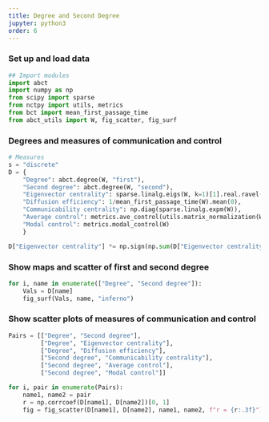 ```yaml
---
title: Degree and Second Degree
jupyter: python3
order: 6
---
```


### Set up and load data

```python

## Import modules
import abct
import numpy as np
from scipy import sparse
from nctpy import utils, metrics
from bct import mean_first_passage_time
from abct_utils import W, fig_scatter, fig_surf

```

### Degrees and measures of communication and control

```python

# Measures
s = "discrete"
D = {
    "Degree": abct.degree(W, "first"),
    "Second degree": abct.degree(W, "second"),
    "Eigenvector centrality": sparse.linalg.eigs(W, k=1)[1].real.ravel(),
    "Diffusion efficiency": 1/mean_first_passage_time(W).mean(0),
    "Communicability centrality": np.diag(sparse.linalg.expm(W)),
    "Average control": metrics.ave_control(utils.matrix_normalization(W, s), s),
    "Modal control": metrics.modal_control(W)
    }

D["Eigenvector centrality"] *= np.sign(np.sum(D["Eigenvector centrality"] * D["Degree"]))

```

### Show maps and scatter of first and second degree

```python

for i, name in enumerate(["Degree", "Second degree"]):
    Vals = D[name]
    fig_surf(Vals, name, "inferno")

```

### Show scatter plots of measures of communication and control

```python

Pairs = [["Degree", "Second degree"],
         ["Degree", "Eigenvector centrality"],
         ["Degree", "Diffusion efficiency"],
         ["Second degree", "Communicability centrality"],
         ["Second degree", "Average control"],
         ["Second degree", "Modal control"]]

for i, pair in enumerate(Pairs):
    name1, name2 = pair
    r = np.corrcoef(D[name1], D[name2])[0, 1]
    fig = fig_scatter(D[name1], D[name2], name1, name2, f"r = {r:.3f}").show()

```
